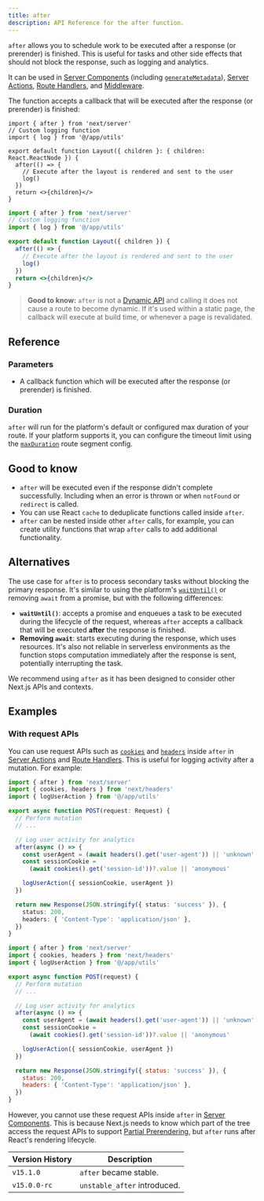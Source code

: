 ```yaml
---
title: after
description: API Reference for the after function.
---
```


`after` allows you to schedule work to be executed after a response (or prerender) is finished. This is useful for tasks and other side effects that should not block the response, such as logging and analytics.

It can be used in [Server Components](/docs/app/building-your-application/rendering/server-components) (including [`generateMetadata`](https://nextjs.org/docs/app/api-reference/functions/generate-metadata)), [Server Actions](/docs/app/building-your-application/data-fetching/server-actions-and-mutations), [Route Handlers](/docs/app/building-your-application/routing/route-handlers), and [Middleware](/docs/app/building-your-application/routing/middleware).

The function accepts a callback that will be executed after the response (or prerender) is finished:

```tsx filename="app/layout.tsx switcher
import { after } from 'next/server'
// Custom logging function
import { log } from '@/app/utils'

export default function Layout({ children }: { children: React.ReactNode }) {
  after(() => {
    // Execute after the layout is rendered and sent to the user
    log()
  })
  return <>{children}</>
}
```

```jsx filename="app/layout.js switcher
import { after } from 'next/server'
// Custom logging function
import { log } from '@/app/utils'

export default function Layout({ children }) {
  after(() => {
    // Execute after the layout is rendered and sent to the user
    log()
  })
  return <>{children}</>
}
```

> **Good to know:** `after` is not a [Dynamic API](/docs/app/building-your-application/rendering/server-components#dynamic-apis) and calling it does not cause a route to become dynamic. If it's used within a static page, the callback will execute at build time, or whenever a page is revalidated.

## Reference

### Parameters

- A callback function which will be executed after the response (or prerender) is finished.

### Duration

`after` will run for the platform's default or configured max duration of your route. If your platform supports it, you can configure the timeout limit using the [`maxDuration`](/docs/app/api-reference/file-conventions/route-segment-config#maxduration) route segment config.

## Good to know

- `after` will be executed even if the response didn't complete successfully. Including when an error is thrown or when `notFound` or `redirect` is called.
- You can use React `cache` to deduplicate functions called inside `after`.
- `after` can be nested inside other `after` calls, for example, you can create utility functions that wrap `after` calls to add additional functionality.

## Alternatives

The use case for `after` is to process secondary tasks without blocking the primary response. It's similar to using the platform's [`waitUntil()`](https://vercel.com/docs/functions/functions-api-reference) or removing `await` from a promise, but with the following differences:

- **`waitUntil()`**: accepts a promise and enqueues a task to be executed during the lifecycle of the request, whereas `after` accepts a callback that will be executed **after** the response is finished.
- **Removing `await`**: starts executing during the response, which uses resources. It's also not reliable in serverless environments as the function stops computation immediately after the response is sent, potentially interrupting the task.

We recommend using `after` as it has been designed to consider other Next.js APIs and contexts.

## Examples

### With request APIs

You can use request APIs such as [`cookies`](/docs/app/api-reference/functions/cookies) and [`headers`](/docs/app/api-reference/functions/headers) inside `after` in [Server Actions](/docs/app/building-your-application/data-fetching/server-actions-and-mutations) and [Route Handlers](/docs/app/api-reference/file-conventions/route). This is useful for logging activity after a mutation. For example:

```ts filename="app/api/route.ts" highlight={2,7-9} switcher
import { after } from 'next/server'
import { cookies, headers } from 'next/headers'
import { logUserAction } from '@/app/utils'

export async function POST(request: Request) {
  // Perform mutation
  // ...

  // Log user activity for analytics
  after(async () => {
    const userAgent = (await headers().get('user-agent')) || 'unknown'
    const sessionCookie =
      (await cookies().get('session-id'))?.value || 'anonymous'

    logUserAction({ sessionCookie, userAgent })
  })

  return new Response(JSON.stringify({ status: 'success' }), {
    status: 200,
    headers: { 'Content-Type': 'application/json' },
  })
}
```

```js filename="app/api/route.js" highlight={2,7-9} switcher
import { after } from 'next/server'
import { cookies, headers } from 'next/headers'
import { logUserAction } from '@/app/utils'

export async function POST(request) {
  // Perform mutation
  // ...

  // Log user activity for analytics
  after(async () => {
    const userAgent = (await headers().get('user-agent')) || 'unknown'
    const sessionCookie =
      (await cookies().get('session-id'))?.value || 'anonymous'

    logUserAction({ sessionCookie, userAgent })
  })

  return new Response(JSON.stringify({ status: 'success' }), {
    status: 200,
    headers: { 'Content-Type': 'application/json' },
  })
}
```

However, you cannot use these request APIs inside `after` in [Server Components](/docs/app/building-your-application/rendering/server-components). This is because Next.js needs to know which part of the tree access the request APIs to support [Partial Prerendering](/docs/app/building-your-application/rendering/partial-prerendering), but `after` runs after React's rendering lifecycle.

| Version History | Description                  |
| --------------- | ---------------------------- |
| `v15.1.0`       | `after` became stable.       |
| `v15.0.0-rc`    | `unstable_after` introduced. |
